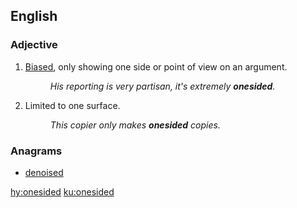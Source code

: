 ==English==

===Adjective===
{{en-adj}}

# [[biased|Biased]], only showing one side or point of view on an argument.
#: ''His reporting is very partisan, it's extremely '''onesided'''.''
# {{lb|en|not comparable}} Limited to one surface.
#: ''This copier only makes '''onesided''' copies.''

===Anagrams===
* [[denoised#English|denoised]]

[[hy:onesided]]
[[ku:onesided]]